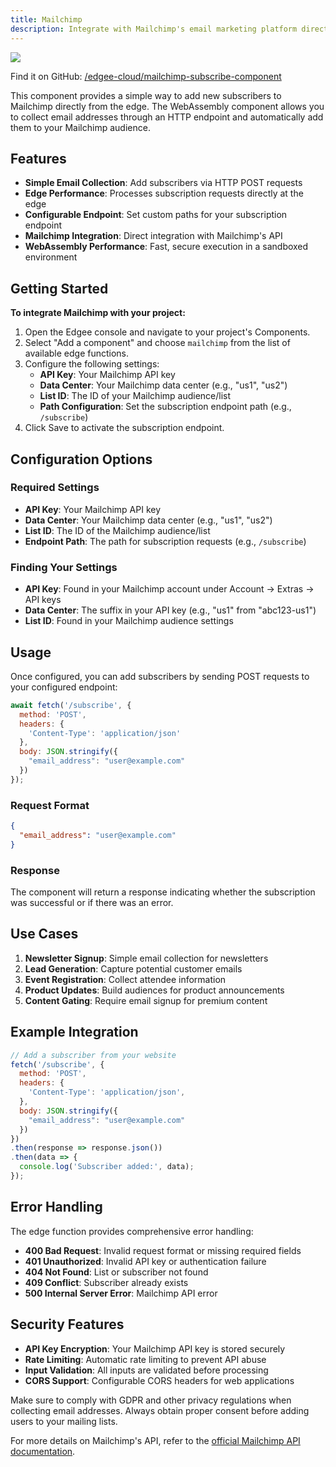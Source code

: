 ```yaml
---
title: Mailchimp
description: Integrate with Mailchimp's email marketing platform directly from the edge, **powered by edge functions**.
---
```


<img src="/images/banners/mailchimp.png" className="rounded-lg" noZoom />


<EdgeeSdk />

Find it on GitHub: [<Icon icon="github" iconType="solid" /> /edgee-cloud/mailchimp-subscribe-component](https://github.com/edgee-cloud/mailchimp-subscribe-component)

This component provides a simple way to add new subscribers to Mailchimp directly from the edge. The WebAssembly component allows you to collect email addresses through an HTTP endpoint and automatically add them to your Mailchimp audience.

## Features

- **Simple Email Collection**: Add subscribers via HTTP POST requests
- **Edge Performance**: Processes subscription requests directly at the edge
- **Configurable Endpoint**: Set custom paths for your subscription endpoint
- **Mailchimp Integration**: Direct integration with Mailchimp's API
- **WebAssembly Performance**: Fast, secure execution in a sandboxed environment

## Getting Started

**To integrate Mailchimp with your project:**

1. Open the Edgee console and navigate to your project's Components.
2. Select "Add a component" and choose `mailchimp` from the list of available edge functions.
3. Configure the following settings:
   - **API Key**: Your Mailchimp API key
   - **Data Center**: Your Mailchimp data center (e.g., "us1", "us2")
   - **List ID**: The ID of your Mailchimp audience/list
   - **Path Configuration**: Set the subscription endpoint path (e.g., `/subscribe`)
4. Click Save to activate the subscription endpoint.

## Configuration Options

### Required Settings
- **API Key**: Your Mailchimp API key
- **Data Center**: Your Mailchimp data center (e.g., "us1", "us2")
- **List ID**: The ID of the Mailchimp audience/list
- **Endpoint Path**: The path for subscription requests (e.g., `/subscribe`)

### Finding Your Settings
- **API Key**: Found in your Mailchimp account under Account → Extras → API keys
- **Data Center**: The suffix in your API key (e.g., "us1" from "abc123-us1")
- **List ID**: Found in your Mailchimp audience settings

## Usage

Once configured, you can add subscribers by sending POST requests to your configured endpoint:

```javascript
await fetch('/subscribe', {
  method: 'POST',
  headers: {
    'Content-Type': 'application/json'
  },
  body: JSON.stringify({
    "email_address": "user@example.com"
  })
});
```

### Request Format
```json
{
  "email_address": "user@example.com"
}
```

### Response
The component will return a response indicating whether the subscription was successful or if there was an error.


## Use Cases

1. **Newsletter Signup**: Simple email collection for newsletters
2. **Lead Generation**: Capture potential customer emails
3. **Event Registration**: Collect attendee information
4. **Product Updates**: Build audiences for product announcements
5. **Content Gating**: Require email signup for premium content

## Example Integration

```javascript
// Add a subscriber from your website
fetch('/subscribe', {
  method: 'POST',
  headers: {
    'Content-Type': 'application/json',
  },
  body: JSON.stringify({
    "email_address": "user@example.com"
  })
})
.then(response => response.json())
.then(data => {
  console.log('Subscriber added:', data);
});
```

## Error Handling

The edge function provides comprehensive error handling:

- **400 Bad Request**: Invalid request format or missing required fields
- **401 Unauthorized**: Invalid API key or authentication failure
- **404 Not Found**: List or subscriber not found
- **409 Conflict**: Subscriber already exists
- **500 Internal Server Error**: Mailchimp API error

## Security Features

- **API Key Encryption**: Your Mailchimp API key is stored securely
- **Rate Limiting**: Automatic rate limiting to prevent API abuse
- **Input Validation**: All inputs are validated before processing
- **CORS Support**: Configurable CORS headers for web applications

<Note>
  Make sure to comply with GDPR and other privacy regulations when collecting email addresses. 
  Always obtain proper consent before adding users to your mailing lists.
</Note>

For more details on Mailchimp's API, refer to the 
[official Mailchimp API documentation](https://mailchimp.com/developer/marketing/api/).